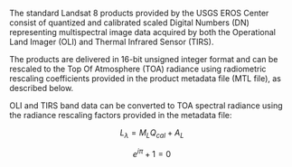 The standard Landsat 8 products provided by the USGS EROS Center consist of quantized and calibrated scaled Digital Numbers (DN) representing multispectral image data acquired by both the Operational Land Imager (OLI) and Thermal Infrared Sensor (TIRS).  

The products are delivered in 16-bit unsigned integer format and can be rescaled to the Top Of Atmosphere (TOA) radiance using radiometric rescaling coefficients provided in the product metadata file (MTL file), as described below.

OLI and TIRS band data can be converted to TOA spectral radiance using the radiance rescaling factors provided in the metadata file:

$${ L }_{ \lambda  }={ M }_{ L }{ Q }_{ cal }+{ A }_{ L }$$


$${ e }^{ i\pi }+1=0$$


